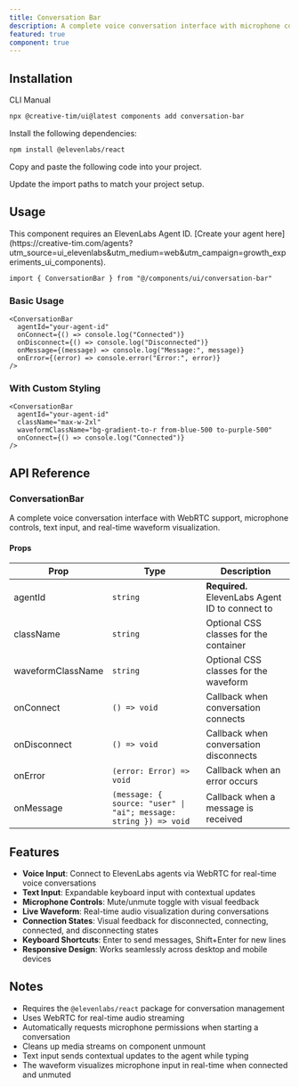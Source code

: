 ```yaml
---
title: Conversation Bar
description: A complete voice conversation interface with microphone controls, text input, and real-time waveform visualization for ElevenLabs agents.
featured: true
component: true
---
```


<ComponentPreview
  name="conversation-bar-demo"
  description="A beautiful bar for voice and audio interactions"
/>

## Installation

<CodeTabs>

<TabsList>
  <TabsTrigger value="cli">CLI</TabsTrigger>
  <TabsTrigger value="manual">Manual</TabsTrigger>
</TabsList>
<TabsContent value="cli">

```bash
npx @creative-tim/ui@latest components add conversation-bar
```

</TabsContent>

<TabsContent value="manual">

<Steps>

<Step>Install the following dependencies:</Step>

```bash
npm install @elevenlabs/react
```

<Step>Copy and paste the following code into your project.</Step>

<ComponentSource
  name="conversation-bar"
  title="components/ui/conversation-bar.tsx"
/>

<Step>Update the import paths to match your project setup.</Step>

</Steps>

</TabsContent>

</CodeTabs>

## Usage

<Callout type="info">
  This component requires an ElevenLabs Agent ID. [Create your agent
  here](https://creative-tim.com/agents?utm_source=ui_elevenlabs&utm_medium=web&utm_campaign=growth_experiments_ui_components).
</Callout>

```tsx showLineNumbers
import { ConversationBar } from "@/components/ui/conversation-bar"
```

### Basic Usage

```tsx showLineNumbers
<ConversationBar
  agentId="your-agent-id"
  onConnect={() => console.log("Connected")}
  onDisconnect={() => console.log("Disconnected")}
  onMessage={(message) => console.log("Message:", message)}
  onError={(error) => console.error("Error:", error)}
/>
```

### With Custom Styling

```tsx showLineNumbers
<ConversationBar
  agentId="your-agent-id"
  className="max-w-2xl"
  waveformClassName="bg-gradient-to-r from-blue-500 to-purple-500"
  onConnect={() => console.log("Connected")}
/>
```

## API Reference

### ConversationBar

A complete voice conversation interface with WebRTC support, microphone controls, text input, and real-time waveform visualization.

#### Props

| Prop              | Type                                                             | Description                                     |
| ----------------- | ---------------------------------------------------------------- | ----------------------------------------------- |
| agentId           | `string`                                                         | **Required.** ElevenLabs Agent ID to connect to |
| className         | `string`                                                         | Optional CSS classes for the container          |
| waveformClassName | `string`                                                         | Optional CSS classes for the waveform           |
| onConnect         | `() => void`                                                     | Callback when conversation connects             |
| onDisconnect      | `() => void`                                                     | Callback when conversation disconnects          |
| onError           | `(error: Error) => void`                                         | Callback when an error occurs                   |
| onMessage         | `(message: { source: "user" \| "ai"; message: string }) => void` | Callback when a message is received             |

## Features

- **Voice Input**: Connect to ElevenLabs agents via WebRTC for real-time voice conversations
- **Text Input**: Expandable keyboard input with contextual updates
- **Microphone Controls**: Mute/unmute toggle with visual feedback
- **Live Waveform**: Real-time audio visualization during conversations
- **Connection States**: Visual feedback for disconnected, connecting, connected, and disconnecting states
- **Keyboard Shortcuts**: Enter to send messages, Shift+Enter for new lines
- **Responsive Design**: Works seamlessly across desktop and mobile devices

## Notes

- Requires the `@elevenlabs/react` package for conversation management
- Uses WebRTC for real-time audio streaming
- Automatically requests microphone permissions when starting a conversation
- Cleans up media streams on component unmount
- Text input sends contextual updates to the agent while typing
- The waveform visualizes microphone input in real-time when connected and unmuted
